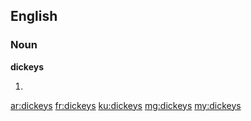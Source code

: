 ==English==

===Noun===
'''dickeys'''

# {{plural of|dickey}}

[[ar:dickeys]]
[[fr:dickeys]]
[[ku:dickeys]]
[[mg:dickeys]]
[[my:dickeys]]